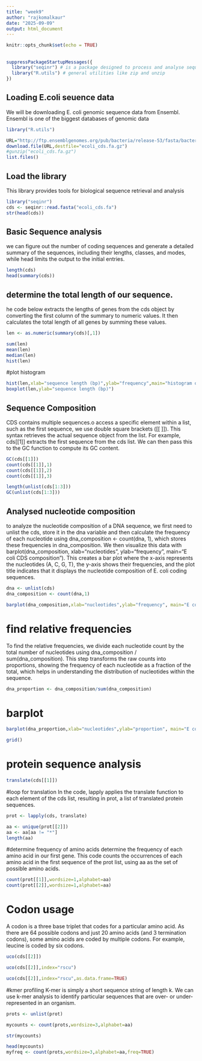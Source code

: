 ```yaml
---
title: "week9"
author: "rajkomalkaur"
date: "2025-09-09"
output: html_document
---
```


```r
knitr::opts_chunk$set(echo = TRUE)
```

## 

```r
suppressPackageStartupMessages({
  library("seqinr") # is a package designed to process and analyse sequence data.
  library("R.utils") # general utilities like zip and unzip
})
```

## Loading E.coli seuence data

We will be downloading E. coli genomic sequence data from Ensembl. Ensembl is one of the biggest databases of genomic data

```r
library("R.utils")

URL="http://ftp.ensemblgenomes.org/pub/bacteria/release-53/fasta/bacteria_0_collection/escherichia_coli_str_k_12_substr_mg1655_gca_000005845/cds/Escherichia_coli_str_k_12_substr_mg1655_gca_000005845.ASM584v2.cds.all.fa.gz"
download.file(URL,destfile="ecoli_cds.fa.gz")
#gunzip("ecoli_cds.fa.gz")
list.files()
```
## Load the library
This library provides tools for biological sequence retrieval and analysis
```r
library("seqinr")
cds <- seqinr::read.fasta("ecoli_cds.fa")
str(head(cds))
```
## Basic Sequence analysis
we can figure out the number of coding sequences and generate a detailed summary of the sequences, including their lengths, classes, and modes, while head limits the output to the initial entries.
```r
length(cds)
head(summary(cds))
```
## determine the total length of our sequence.
he code below extracts the lengths of genes from the cds object by converting the first column of the summary to numeric values. It then calculates the total length of all genes by summing these values.
```r
len <- as.numeric(summary(cds)[,1])

sum(len)
mean(len)
median(len)
hist(len)
```
#plot histogram
```r
hist(len,xlab="sequence length (bp)",ylab="frequency",main="histogram of coding sequence length")
boxplot(len,ylab="sequence length (bp)")
```
## Sequence Composition
CDS contains multiple sequences.o access a specific element within a list, such as the first sequence, we use double square brackets ([[ ]]). This syntax retrieves the actual sequence object from the list. For example, cds[[1]] extracts the first sequence from the cds list. We can then pass this to the GC function to compute its GC content.
```r
GC(cds[[1]])
count(cds[[1]],1)
count(cds[[1]],2)
count(cds[[1]],3)
```
```r
length(unlist(cds[1:3]))
GC(unlist(cds[1:3]))
```
## Analysed nucleotide composition
 to analyze the nucleotide composition of a DNA sequence, we first need to unlist the cds, store it in the dna variable and then calculate the frequency of each nucleotide using dna_composition <- count(dna, 1), which stores these frequencies in dna_composition. We then visualize this data with barplot(dna_composition, xlab="nucleotides", ylab="frequency", main="E coli CDS composition"). This creates a bar plot where the x-axis represents the nucleotides (A, C, G, T), the y-axis shows their frequencies, and the plot title indicates that it displays the nucleotide composition of E. coli coding sequences.
```r
dna <- unlist(cds)
dna_composition <- count(dna,1)

barplot(dna_composition,xlab="nucleotides",ylab="frequency", main="E coli CDS composition")
```
# find relative frequencies
To find the relative frequencies, we divide each nucleotide count by the total number of nucleotides using dna_composition / sum(dna_composition). This step transforms the raw counts into proportions, showing the frequency of each nucleotide as a fraction of the total, which helps in understanding the distribution of nucleotides within the sequence.
```r
dna_proportion <- dna_composition/sum(dna_composition)
```
# barplot
```r
barplot(dna_proportion,xlab="nucleotides",ylab="proportion", main="E coli CDS composition")

grid()
```
# protein sequence analysis
```r
translate(cds[[1]])
```
#loop for translation
In the code, lapply applies the translate function to each element of the cds list, resulting in prot, a list of translated protein sequences.
```r
prot <- lapply(cds, translate)

aa <- unique(prot[[2]])
aa <- aa[aa != "*"]
length(aa)
```
#determine frequency of amino acids
determine the frequency of each amino acid in our first gene. This code counts the occurrences of each amino acid in the first sequence of the prot list, using aa as the set of possible amino acids. 
```r
count(prot[[1]],wordsize=1,alphabet=aa)
count(prot[[2]],wordsize=1,alphabet=aa)
```
# Codon usage
A codon is a three base triplet that codes for a particular amino acid. As there are 64 possible codons and just 20 amino acids (and 3 termination codons), some amino acids are coded by multiple codons. For example, leucine is coded by six codons.
```r
uco(cds[[2]])
```



```r
uco(cds[[2]],index="rscu")
```

```r
uco(cds[[2]],index="rscu",as.data.frame=TRUE)
```
#kmer profiling
K-mer is simply a short sequence string of length k. We can use k-mer analysis to identify particular sequences that are over- or under-represented in an organism.
```r
prots <- unlist(prot)

mycounts <- count(prots,wordsize=3,alphabet=aa)

str(mycounts)
```
```r
head(mycounts)
myfreq <- count(prots,wordsize=3,alphabet=aa,freq=TRUE)
```
